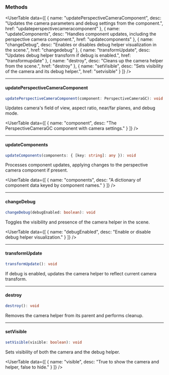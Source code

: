 
<SpecialHeader  
 title="Perspective Camera"  
 extendsClass="THREE.PerspectiveCamera"  
 extendsClassLink="https://threejs.org/docs/#api/en/cameras/PerspectiveCamera"  
 implementsClass="StudioObject3D"  
 implementsClassLink="/studio-docs/3d/objects/studio-object-3d"  
 usesComponent="PerspectiveCameraGC"  
 usesComponentLink="/studio-docs/3d/components/perspective-camera-gc"  
/>

### Methods

<UserTable data={[
  { name: "updatePerspectiveCameraComponent", desc: "Updates the camera parameters and debug settings from the component.", href: "updateperspectivecameracomponent" },
  { name: "updateComponents", desc: "Handles component updates, including the perspective camera component.", href: "updatecomponents" },
  { name: "changeDebug", desc: "Enables or disables debug helper visualization in the scene.", href: "changedebug" },
  { name: "transformUpdate", desc: "Updates debug helper transform if debug is enabled.", href: "transformupdate" },
  { name: "destroy", desc: "Cleans up the camera helper from the scene.", href: "destroy" },
  { name: "setVisible", desc: "Sets visibility of the camera and its debug helper.", href: "setvisible" }
]} />

---

#### updatePerspectiveCameraComponent

```ts
updatePerspectiveCameraComponent(component: PerspectiveCameraGC): void
```

Updates camera's field of view, aspect ratio, near/far planes, and debug mode.

<InnerHeader title="Parameters" />

<UserTable data={[
  { name: "component", desc: "The PerspectiveCameraGC component with camera settings." }
]} />

---

#### updateComponents

```ts
updateComponents(components: { [key: string]: any }): void
```

Processes component updates, applying changes to the perspective camera component if present.

<InnerHeader title="Parameters" />

<UserTable data={[
  { name: "components", desc: "A dictionary of component data keyed by component names." }
]} />

---

#### changeDebug

```ts
changeDebug(debugEnabled: boolean): void
```

Toggles the visibility and presence of the camera helper in the scene.

<InnerHeader title="Parameters" />

<UserTable data={[
  { name: "debugEnabled", desc: "Enable or disable debug helper visualization." }
]} />

---

#### transformUpdate

```ts
transformUpdate(): void
```

If debug is enabled, updates the camera helper to reflect current camera transform.

---

#### destroy

```ts
destroy(): void
```

Removes the camera helper from its parent and performs cleanup.

---

#### setVisible

```ts
setVisible(visible: boolean): void
```

Sets visibility of both the camera and the debug helper.

<InnerHeader title="Parameters" />

<UserTable data={[
  { name: "visible", desc: "True to show the camera and helper, false to hide." }
]} />